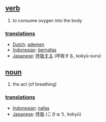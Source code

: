 == [[verb]] ==
# to consume oxygen into the body

=== [[translation]]s ===
*[[Dutch]]: [[ademen]]
*[[Indonesian]]: [[nafas|bernafas]]
*[[Japanese]]: [[呼吸する]] (呼吸する, kokyū-suru)

== [[noun]] ==
# the act (of breathing)

=== [[translation]]s ===
*[[Indonesian]]: [[nafas]]
*[[Japanese]]: [[呼吸]] (こきゅう, kokyū)